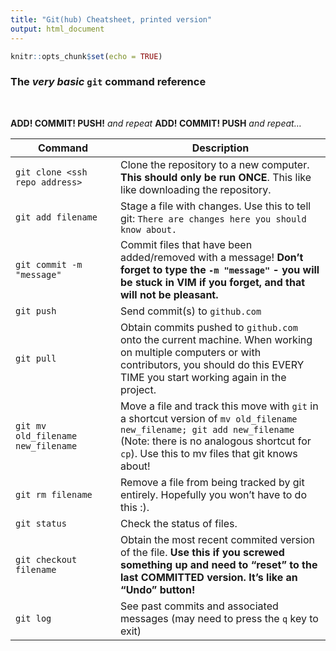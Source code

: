 ```yaml
---
title: "Git(hub) Cheatsheet, printed version"
output: html_document
---
```


```r
knitr::opts_chunk$set(echo = TRUE)
```

### The _very basic_ `git` command reference

<br>

**ADD! COMMIT! PUSH!** _and repeat_  **ADD! COMMIT! PUSH** _and repeat..._ 
<br>

Command | Description
-------|--------------
`git clone <ssh repo address>` |  Clone the repository to a new computer. **This should only be run ONCE**. This like like downloading the repository.
`git add filename` | Stage a file with changes. Use this to tell git: `There are changes here you should know about.`
`git commit -m "message"` | Commit files that have been added/removed with a message! **Don't forget to type the `-m "message"` - you will be stuck in VIM if you forget, and that will not be pleasant.**
`git push` | Send commit(s) to `github.com`
`git pull` | Obtain commits pushed to `github.com` onto the current machine. When working on multiple computers or with contributors, you should do this EVERY TIME you start working again in the project.
`git mv old_filename new_filename` | Move a file and track this move with `git` in a shortcut version of `mv old_filename new_filename; git add new_filename` (Note: there is no analogous shortcut for `cp`). Use this to mv files that git knows about!
`git rm filename`  | Remove a file from being tracked by git entirely. Hopefully you won't have to do this :).
`git status` | Check the status of files. 
`git checkout filename` | Obtain the most recent commited version of the file. **Use this if you screwed something up and need to "reset" to the last COMMITTED version. It's like an "Undo" button!**
`git log` | See past commits and associated messages (may need to press the `q` key to exit)


